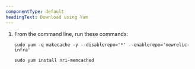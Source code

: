 ```yaml
---
componentType: default
headingText: Download using Yum
---
```


1. From the command line, run these commands:

    ```shell
    sudo yum -q makecache -y --disablerepo='*' --enablerepo='newrelic-infra'
    ```

    ```shell
    sudo yum install nri-memcached
    ```